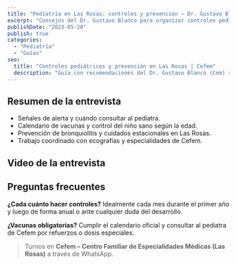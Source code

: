 ```yaml
---
title: "Pediatría en Las Rosas: controles y prevención – Dr. Gustavo Blanco (Cefem)"
excerpt: "Consejos del Dr. Gustavo Blanco para organizar controles pediátricos, vacunas y prevención de bronquiolitis en Las Rosas."
publishDate: "2023-05-20"
publish: true
categories:
  - "Pediatría"
  - "Guías"
seo:
  title: "Controles pediátricos y prevención en Las Rosas | Cefem"
  description: "Guía con recomendaciones del Dr. Gustavo Blanco (Cem) sobre controles del niño sano, vacunas y prevención en Las Rosas."
---
```



<script type="application/ld+json" is:inline>{JSON.stringify(videoJsonLd)}</script>

## Resumen de la entrevista
- Señales de alerta y cuándo consultar al pediatra.
- Calendario de vacunas y control del niño sano según la edad.
- Prevención de bronquiolitis y cuidados estacionales en Las Rosas.
- Trabajo coordinado con ecografías y especialidades de Cefem.

## Video de la entrevista
<YoutubeLite id="M4_HOnatb5c" title="Entrevista Dr. Gustavo Blanco" />

## Preguntas frecuentes
**¿Cada cuánto hacer controles?** Idealmente cada mes durante el primer año y luego de forma anual o ante cualquier duda del desarrollo.

**¿Vacunas obligatorias?** Cumplir el calendario oficial y consultar al pediatra de Cefem por refuerzos o dosis especiales.

> Turnos en **Cefem – Centro Familiar de Especialidades Médicas (Las Rosas)** a través de WhatsApp.